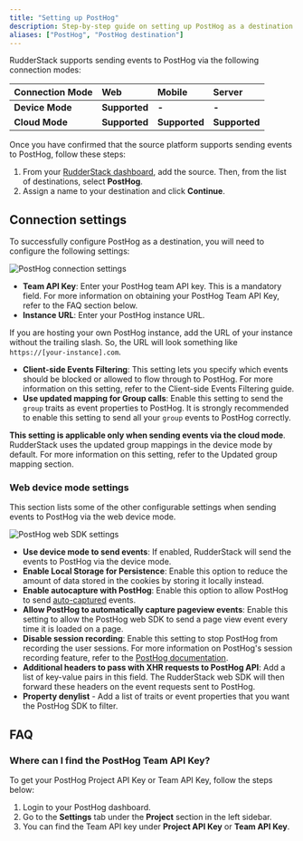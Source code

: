 ```yaml
---
title: "Setting up PostHog"
description: Step-by-step guide on setting up PostHog as a destination in RudderStack.
aliases: ["PostHog", "PostHog destination"]
---
```


RudderStack supports sending events to PostHog via the following <Link to="/destinations/rudderstack-connection-modes/">connection modes</Link>:

| **Connection Mode** | **Web**           | **Mobile**        | **Server**        |
| :------------------ | :------------ | :------------ | :------------ |
| **Device Mode**     | **Supported** | **-**         | **-**         |
| **Cloud Mode**      | **Supported** | **Supported** | **Supported** |

Once you have confirmed that the source platform supports sending events to PostHog, follow these steps:

1. From your [RudderStack dashboard](https://app.rudderstack.com/), add the source. Then, from the list of destinations, select **PostHog**.
2. Assign a name to your destination and click **Continue**.

## Connection settings

To successfully configure PostHog as a destination, you will need to configure the following settings:

<img src="../../../assets/event-stream-destinations/posthog-connection-settings.png" alt="PostHog connection settings" />

- **Team API Key**: Enter your PostHog team API key. This is a mandatory field. For more information on obtaining your PostHog Team API Key, refer to the <Link to="#faq">FAQ</Link> section below.
- **Instance URL**: Enter your PostHog instance URL.

<div class="infoBlock">
If you are hosting your own PostHog instance, add the URL of your instance without the trailing slash. So, the URL will look something like <code class="inline-code">https://[your-instance].com</code>.
</div>

- **Client-side Events Filtering**: This setting lets you specify which events should be blocked or allowed to flow through to PostHog. For more information on this setting, refer to the <Link to="/sources/sdks/event-filtering/">Client-side Events Filtering</Link> guide.
- **Use updated mapping for Group calls**: Enable this setting to send the `group` traits as event properties to PostHog. It is strongly recommended to enable this setting to send all your `group` events to PostHog correctly.

<div class="warningBlock">
<strong>This setting is applicable only when sending events via the cloud mode</strong>. RudderStack uses the updated group mappings in the device mode by default. For more information on this setting, refer to the <Link to="/destinations/streaming-destinations/posthog/posthog-cloud-mode/#updated-group-mapping">Updated group mapping</Link> section.
</div>

### Web device mode settings

This section lists some of the other configurable settings when sending events to PostHog via the <Link to="/destinations/rudderstack-connection-modes/#device-mode/">web device mode</Link>.

<img src="../../../assets/event-stream-destinations/posthog-web-sdk-settings.png" alt="PostHog web SDK settings" />

- **Use device mode to send events**: If enabled, RudderStack will send the events to PostHog via the <Link to="/destinations/rudderstack-connection-modes/#device-mode">device mode</Link>.
- **Enable Local Storage for Persistence**: Enable this option to reduce the amount of data stored in the cookies by storing it locally instead.
- **Enable autocapture with PostHog**: Enable this option to allow PostHog to send [auto-captured](https://posthog.com/docs/integrations/js-integration#usage) events.
- **Allow PostHog to automatically capture pageview events**: Enable this setting to allow the PostHog web SDK to send a page view event every time it is loaded on a page.
- **Disable session recording**: Enable this setting to stop PostHog from recording the user sessions. For more information on PostHog's session recording feature, refer to the <a href="https://posthog.com/docs/features/session-recording">PostHog documentation</a>.
- **Additional headers to pass with XHR requests to PostHog API**: Add a list of key-value pairs in this field. The RudderStack web SDK will then forward these headers on the event requests sent to PostHog.
- **Property denylist** - Add a list of traits or event properties that you want the PostHog SDK to filter.

## FAQ

### Where can I find the PostHog Team API Key?

To get your PostHog Project API Key or Team API Key, follow the steps below:

1. Login to your PostHog dashboard.
2. Go to the **Settings** tab under the **Project** section in the left sidebar.
3. You can find the Team API key under **Project API Key** or **Team API Key**.
